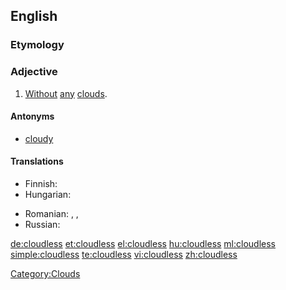 ==English==

===Etymology===
{{suffix|cloud|less}}

===Adjective===
{{en-adj}}

# {{weather}} [[without|Without]] [[any]] [[cloud]]s.

====Antonyms====
* [[cloudy]]

====Translations====
{{trans-top|without any clouds}}
* Finnish: {{t+|fi|pilvetön}}
* Hungarian: {{t+|hu|felhőtlen}}
{{trans-mid}}
* Romanian: {{t-|ro|senin}},  {{t+|ro|clar}},  {{t-|ro|limpede}}
* Russian: {{t|ru|безоблачный|tr=b'ezóblačnyj}}
{{trans-bottom}}

[[Category:Clouds]]

[[de:cloudless]]
[[et:cloudless]]
[[el:cloudless]]
[[hu:cloudless]]
[[ml:cloudless]]
[[simple:cloudless]]
[[te:cloudless]]
[[vi:cloudless]]
[[zh:cloudless]]